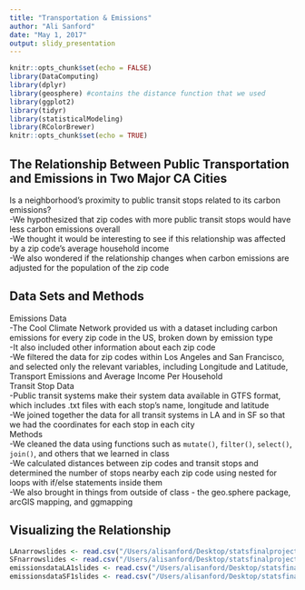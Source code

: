 ```yaml
---
title: "Transportation & Emissions"
author: "Ali Sanford"
date: "May 1, 2017"
output: slidy_presentation
---
```


```r
knitr::opts_chunk$set(echo = FALSE)
library(DataComputing)
library(dplyr)
library(geosphere) #contains the distance function that we used
library(ggplot2)
library(tidyr)
library(statisticalModeling)
library(RColorBrewer)
knitr::opts_chunk$set(echo = TRUE)
```

## The Relationship Between Public Transportation and Emissions in Two Major CA Cities
<div class="blue3">Is a neighborhood's proximity to public transit stops related to its carbon emissions?</div>

<div class="green3">-We hypothesized that zip codes with more public transit stops would have less carbon emissions overall</div>
<div class="green3">-We thought it would be interesting to see if this relationship was affected by a zip code's average household income</div>
<div class="green3">-We also wondered if the relationship changes when carbon emissions are adjusted for the population of the zip code</div>


## Data Sets and Methods {.smaller}
<div class="blue3">Emissions Data</div>
<div class="green3">-The Cool Climate Network provided us with a dataset including carbon emissions for every zip code in the US, broken down by emission type</div>
<div class="green3">-It also included other information about each zip code</div>
<div class="green3">-We filtered the data for zip codes within Los Angeles and San Francisco, and selected only the relevant variables, including Longitude and Latitude, Transport Emissions and Average Income Per Household</div>
<div class="blue3">Transit Stop Data</div>
<div class="green3">-Public transit systems make their system data available in GTFS format, which includes .txt files with each stop's name, longitude and latitude</div>
<div class="green3">-We joined together the data for all transit systems in LA and in SF so that we had the coordinates for each stop in each city</div>
<div class="blue3">Methods</div>
<div class="green3">-We cleaned the data using functions such as `mutate()`, `filter()`, `select()`, `join()`, and others that we learned in class</div>
<div class="green3">-We calculated distances between zip codes and transit stops and determined the number of stops nearby each zip code using nested for loops with if/else statements inside them</div>
<div class="green3">-We also brought in things from outside of class - the geo.sphere package, arcGIS mapping, and ggmapping</div>



## Visualizing the Relationship
```r
LAnarrowslides <- read.csv("/Users/alisanford/Desktop/statsfinalproject/statsquad/LAnarrow.csv")
SFnarrowslides <- read.csv("/Users/alisanford/Desktop/statsfinalproject/statsquad/SFnarrow.csv")
emissionsdataLA1slides <- read.csv("/Users/alisanford/Desktop/statsfinalproject/statsquad/emissionsdataLA1.csv")
emissionsdataSF1slides <- read.csv("/Users/alisanford/Desktop/statsfinalproject/statsquad/emissionsdataSF1.csv")

```







